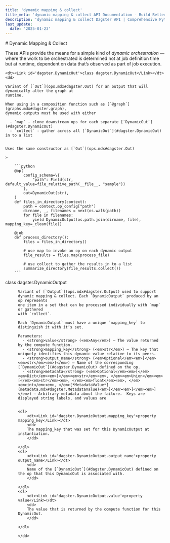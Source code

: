 ```yaml
---
title: 'dynamic mapping & collect'
title_meta: 'dynamic mapping & collect API Documentation - Build Better Data Pipelines | Python Reference Documentation for Dagster'
description: 'dynamic mapping & collect Dagster API | Comprehensive Python API documentation for Dagster, the data orchestration platform. Learn how to build, test, and maintain data pipelines with our detailed guides and examples.'
last_update:
  date: '2025-01-23'
---
```


<div class="section" id="dynamic-mapping-collect">
# Dynamic Mapping & Collect

These APIs provide the means for a simple kind of <em>dynamic orchestration</em> — where the work to be orchestrated is determined not at job definition time but at runtime, dependent on data that’s observed as part of job execution.

<dl>

    <dt><Link id='dagster.DynamicOut'>class dagster.DynamicOut</Link></dt>
    <dd>

    Variant of [`Out`](ops.mdx#dagster.Out) for an output that will dynamically alter the graph at
    runtime.

    When using in a composition function such as [`@graph`](graphs.mdx#dagster.graph),
    dynamic outputs must be used with either

      - `map` - clone downstream ops for each separate [`DynamicOut`](#dagster.DynamicOut)
      - `collect` - gather across all [`DynamicOut`](#dagster.DynamicOut) in to a list


    Uses the same constructor as [`Out`](ops.mdx#dagster.Out)

    > 

        ```python
        @op(
            config_schema=\{
                "path": Field(str, default_value=file_relative_path(__file__, "sample"))
            },
            out=DynamicOut(str),
        )
        def files_in_directory(context):
            path = context.op_config["path"]
            dirname, _, filenames = next(os.walk(path))
            for file in filenames:
                yield DynamicOutput(os.path.join(dirname, file), mapping_key=_clean(file))

        @job
        def process_directory():
            files = files_in_directory()

            # use map to invoke an op on each dynamic output
            file_results = files.map(process_file)

            # use collect to gather the results in to a list
            summarize_directory(file_results.collect())
        ```



</dd>

</dl>
<dl>
    <dt><Link id='dagster.DynamicOutput'>class dagster.DynamicOutput</Link></dt>
    <dd>

    Variant of [`Output`](ops.mdx#dagster.Output) used to support
    dynamic mapping & collect. Each `DynamicOutput` produced by an op represents
    one item in a set that can be processed individually with `map` or gathered
    with `collect`.

    Each `DynamicOutput` must have a unique `mapping_key` to distinguish it with it’s set.

    Parameters: 
      - <strong>value</strong> (<em>Any</em>) – The value returned by the compute function.
      - <strong>mapping_key</strong> (<em>str</em>) – The key that uniquely identifies this dynamic value relative to its peers.
      - <strong>output_name</strong> (<em>Optional</em><em>[</em><em>str</em><em>]</em>) – Name of the corresponding [`DynamicOut`](#dagster.DynamicOut) defined on the op.
      - <strong>metadata</strong> (<em>Optional</em><em>[</em><em>Dict</em><em>[</em><em>str</em><em>, </em><em>Union</em><em>[</em><em>str</em><em>, </em><em>float</em><em>, </em><em>int</em><em>, </em>[*MetadataValue*](metadata.mdx#dagster.MetadataValue)<em>]</em><em>]</em><em>]</em>) – Arbitrary metadata about the failure.  Keys are displayed string labels, and values are


    <dl>
        <dt><Link id='dagster.DynamicOutput.mapping_key'>property mapping_key</Link></dt>
        <dd>
        The mapping_key that was set for this DynamicOutput at instantiation.
        </dd>

    </dl>
    <dl>
        <dt><Link id='dagster.DynamicOutput.output_name'>property output_name</Link></dt>
        <dd>
        Name of the [`DynamicOut`](#dagster.DynamicOut) defined on the op that this DynamicOut is associated with.
        </dd>

    </dl>
    <dl>
        <dt><Link id='dagster.DynamicOutput.value'>property value</Link></dt>
        <dd>
        The value that is returned by the compute function for this DynamicOut.
        </dd>

    </dl>

    </dd>

</dl>
</div>
